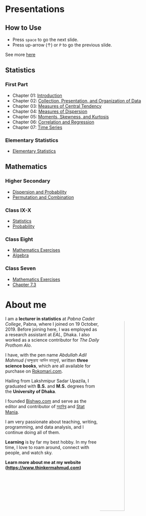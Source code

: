 # Presentations {- #pres}

## How to Use {- #how}

- Press `space` to go the next slide.
- Press up-arrow ($\uparrow$) or `P` to go the previous slide.

See more [here](https://defkey.com/reveal-js-shortcuts)

## Statistics {- #stat_pres}

### First Part {-}

- Chapter 01: [Introduction](https://lecture.statmania.info/stat/ch1_xi_stat.html)
- Chapter 02: [Collection, Presentation, and Organization of Data](https://lecture.statmania.info/stat/ch2_xi_stat.html)
- Chapter 03: [Measures of Central Tendency](https://lecture.statmania.info/stat/ch3_xi_stat.html)
- Chapter 04: [Measures of Dispersion](https://lecture.statmania.info/stat/ch4_xi_stat_dispersion.html)
- Chapter 05: [Moments, Skewness, and Kurtosis](https://lecture.statmania.info/stat/ch5_xi_stat_moments_skewness_kurtosis.html)
- Chapter 06: [Correlation and Regression](https://lecture.statmania.info/stat/ch6_xi_statcorrelation_regression.html)
- Chapter 07: [Time Series](https://lecture.statmania.info/stat/ch7_xi_time_series.html)

### Elementary Statistics {-}

- [Elementary Statistics](https://lecture.statmania.info/stat/stat_preliminaries.html)

## Mathematics {- #math}

### Higher Secondary {-}
 
- [Dispersion and Probability](https://lecture.statmania.info/math/xi_math_probability.html)
- [Permutation and Combination](https://lecture.statmania.info/math/xi_math_perm_comb.html)

### Class IX-X {-}

- [Statistics](https://lecture.statmania.info/math/x_stat.html)
- [Probability](https://lecture.statmania.info/math/x_prob.html)

### Class Eight {-}

- [Mathematics Exercises](https://lecture.statmania.info/math/viii_math_exercise.html)
- [Algebra](https://lecture.statmania.info/math/viii_math_algebra.html)

### Class Seven {-}

- [Mathematics Exercises](https://lecture.statmania.info/math/vii_math_exercise.html)
- [Chapter 7.3](https://lecture.statmania.info/math/vii_math_7.3.html)


# About me {-}

<img style="float: right; border-radius: 50%;" src="img/mahmud.jpg" width="40%">

I am a **lecturer in statistics** at *Pabna Cadet College*, Pabna, where I joined on 19 October, 2019. Before joining here, I was employed as a research assistant at *EAL*, Dhaka. I also worked as a science contributor for *The Daily Prothom Alo*. 

I have, with the pen name *Abdullah Adil Mahmud (আব্দুল্যাহ আদিল মাহমুদ)*, written **three science books**, which are all available for purchase on [Rokomari.com](https://www.rokomari.com/book/author/47631).

Hailing from Lakshmipur Sadar Upazila, I graduated with **B.S.** and **M.S.** degrees from the **University of Dhaka**.

I founded [Bishwo.com](https://www.bishwo.com) and serve as the editor and contributor of [মহাবিশ্ব](https://sky.bishwo.com) and [Stat Mania](https://www.statmania.info).

I am very passionate about teaching, writing, programming, and data analysis, and I continue doing all of them.

**Learning** is by far my best hobby. In my free time, I love to roam around, connect with people, and watch sky.

**Learn more about me at my website (<https://www.thinkermahmud.com>)**